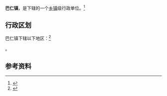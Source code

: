 {{中国乡级行政区|65/31/29/100/000}}

'''巴仁镇'''，是{{PRC admin/fullname|65/31/29/100/000|3}}下辖的一个[[乡镇|乡镇]]级行政单位。<ref>{{PRC admin/ref sgc|{{PRC admin/parent|65/31/29/100/000}}}}</ref>

== 行政区划 ==

巴仁镇下辖以下地区：<ref>{{PRC admin/ref sgc|65/31/29/100/000}}</ref>

{{PRC admin/children|65/31/29/100/000}}。

== 参考资料 ==

{{reflist}}

{{行政区划小作品}}
{{PRC admin/navcat|65/31/29/100/000}}